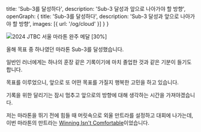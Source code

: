   title: 'Sub-3를 달성하다',
  description: 'Sub-3 달성과 앞으로 나아가야 할 방향',
  openGraph: {
    title: 'Sub-3를 달성하다',
    description: 'Sub-3 달성과 앞으로 나아가야 할 방향',
    images: [{ url: '/og/cloud' }]
  }
}

![2024 JTBC 서울 마라톤 완주 메달 [30%]](/images/sub3/sub3.jpeg)

올해 목표 중 하나였던 마라톤 Sub-3를 달성했습니다.

일반인 러너에게는 하나의 훈장 같은 기록이기에 마치 졸업한 것과 같은 기분이 들기도 합니다.

목표를 이루었으니, 앞으로 또 어떤 목표를 가질지 행복한 고민을 하고 있습니다.

기록을 위한 달리기는 잠시 멈추고 앞으로의 방향에 대해 생각하는 시간을 가져야겠습니다.

저는 마라톤을 뛰기 전에 힘들 때 머릿속으로 외울 만트라를 설정하고 대회에 나가는데, 이번 마라톤의 만트라는 [Winning Isn't Comfortable](https://youtu.be/qvFnf2EEd20?si=IDUS_fdj3HPBVv20)이었습니다.
